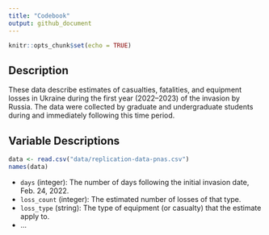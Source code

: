 ```yaml
---
title: "Codebook"
output: github_document
---
```


```r
knitr::opts_chunk$set(echo = TRUE)
```

## Description

These data describe estimates of casualties, fatalities, and equipment losses in
Ukraine during the first year (2022--2023) of the invasion by Russia. The data 
were collected by graduate and undergraduate students during and immediately 
following this time period. 

## Variable Descriptions

```r
data <- read.csv("data/replication-data-pnas.csv")
names(data)
```

* `days` (integer): The number of days following the initial invasion date, Feb.
24, 2022.  
* `loss_count` (integer): The estimated number of losses of that type.  
* `loss_type` (string): The type of equipment (or casualty) that the estimate 
apply to.  
* ...  


